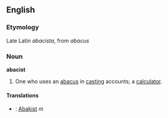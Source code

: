 ==English==

=== Etymology ===

Late Latin ''abacista'', from ''abacus''

=== Noun ===

'''abacist'''

# One who uses an [[abacus]] in [[casting]] accounts; a [[calculator]].

==== Translations ====

* {{de}}: [[Abakist]] ''m''